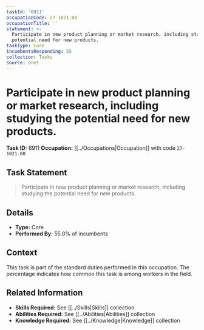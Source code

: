 ```yaml
---
taskId: '6911'
occupationCode: 27-1021.00
occupationTitle: ''
statement: >-
  Participate in new product planning or market research, including studying the
  potential need for new products.
taskType: Core
incumbentsResponding: 55
collection: Tasks
source: onet
---
```

# Participate in new product planning or market research, including studying the potential need for new products.

**Task ID:** 6911
**Occupation:** [[../Occupations|Occupation]] with code `27-1021.00`

## Task Statement

> Participate in new product planning or market research, including studying the potential need for new products.

## Details

- **Type:** Core
- **Performed By:** 55.0% of incumbents

## Context

This task is part of the standard duties performed in this occupation. The percentage indicates how common this task is among workers in the field.

## Related Information

- **Skills Required:** See [[../Skills|Skills]] collection
- **Abilities Required:** See [[../Abilities|Abilities]] collection
- **Knowledge Required:** See [[../Knowledge|Knowledge]] collection
